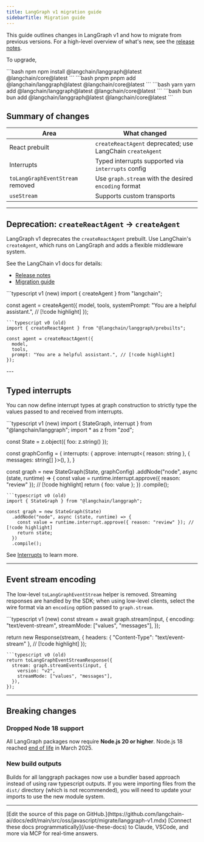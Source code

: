 ```yaml
---
title: LangGraph v1 migration guide
sidebarTitle: Migration guide
---
```


This guide outlines changes in LangGraph v1 and how to migrate from previous versions. For a high-level overview of what's new, see the [release notes](/oss/javascript/releases/langgraph-v1).

To upgrade,

<CodeGroup>
```bash npm
npm install @langchain/langgraph@latest @langchain/core@latest
```
```bash pnpm
pnpm add @langchain/langgraph@latest @langchain/core@latest
```
```bash yarn
yarn add @langchain/langgraph@latest @langchain/core@latest
```
```bash bun
bun add @langchain/langgraph@latest @langchain/core@latest
```
</CodeGroup>

## Summary of changes

| Area | What changed |
|------|--------------|
| React prebuilt | `createReactAgent` deprecated; use LangChain `createAgent` |
| Interrupts | Typed interrupts supported via `interrupts` config |
| `toLangGraphEventStream` removed | Use `graph.stream` with the desired `encoding` format |
| `useStream` | Supports custom transports |

---

## Deprecation: `createReactAgent` → `createAgent`

LangGraph v1 deprecates the `createReactAgent` prebuilt. Use LangChain's `createAgent`, which runs on LangGraph and adds a flexible middleware system.

See the LangChain v1 docs for details:

- [Release notes](/oss/javascript/releases/langchain-v1#createagent)
- [Migration guide](/oss/javascript/migrate/langchain-v1#createagent)

<CodeGroup>
```typescript v1 (new)
import { createAgent } from "langchain";

const agent = createAgent({
  model,
  tools,
  systemPrompt: "You are a helpful assistant.", // [!code highlight]
});
```
```typescript v0 (old)
import { createReactAgent } from "@langchain/langgraph/prebuilts";

const agent = createReactAgent({
  model,
  tools,
  prompt: "You are a helpful assistant.", // [!code highlight]
});
```
</CodeGroup>
---

## Typed interrupts

You can now define interrupt types at graph construction to strictly type the values passed to and received from interrupts.

<CodeGroup>
```typescript v1 (new)
import { StateGraph, interrupt } from "@langchain/langgraph";
import * as z from "zod";

const State = z.object({ foo: z.string() });

const graphConfig = {
  interrupts: {
    approve: interrupt<{ reason: string }, { messages: string[] }>(),
  },
}

const graph = new StateGraph(State, graphConfig)
  .addNode("node", async (state, runtime) => {
    const value = runtime.interrupt.approve({ reason: "review" }); // [!code highlight]
    return { foo: value };
  })
  .compile();
```
```typescript v0 (old)
import { StateGraph } from "@langchain/langgraph";

const graph = new StateGraph(State)
  .addNode("node", async (state, runtime) => {
    const value = runtime.interrupt.approve({ reason: "review" }); // [!code highlight]
    return state;
  })
  .compile();
```
</CodeGroup>

See [Interrupts](/oss/javascript/langgraph/interrupts) to learn more.

---

## Event stream encoding

The low-level `toLangGraphEventStream` helper is removed. Streaming responses are handled by the SDK; when using low-level clients, select the wire format via an `encoding` option passed to `graph.stream`.

<CodeGroup>
```typescript v1 (new)
const stream = await graph.stream(input, {
  encoding: "text/event-stream",
  streamMode: ["values", "messages"],
});

return new Response(stream, {
  headers: { "Content-Type": "text/event-stream" }, // [!code highlight]
});
```
```typescript v0 (old)
return toLangGraphEventStreamResponse({
  stream: graph.streamEvents(input, {
    version: "v2",
    streamMode: ["values", "messages"],
  }),
});
```
</CodeGroup>

---

## Breaking changes

### Dropped Node 18 support

All LangGraph packages now require **Node.js 20 or higher**. Node.js 18 reached [end of life](https://nodejs.org/en/about/releases/) in March 2025.

### New build outputs

Builds for all langgraph packages now use a bundler based approach instead of using raw typescript outputs. If you were importing files from the `dist/` directory (which is not recommended), you will need to update your imports to use the new module system.

---

<Callout icon="pen-to-square" iconType="regular">
    [Edit the source of this page on GitHub.](https://github.com/langchain-ai/docs/edit/main/src/oss/javascript/migrate/langgraph-v1.mdx)
</Callout>
<Tip icon="terminal" iconType="regular">
    [Connect these docs programmatically](/use-these-docs) to Claude, VSCode, and more via MCP for    real-time answers.
</Tip>
